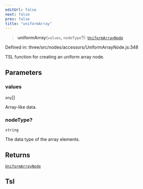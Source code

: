 ```yaml
---
editUrl: false
next: false
prev: false
title: "uniformArray"
---
```


> **uniformArray**(`values`, `nodeType`?): [`UniformArrayNode`](../classes/Three.WebGPU.UniformArrayNode.html)

Defined in: three/src/nodes/accessors/UniformArrayNode.js:348

TSL function for creating an uniform array node.

## Parameters

### values

`any`[]

Array-like data.

### nodeType?

`string`

The data type of the array elements.

## Returns

[`UniformArrayNode`](../classes/Three.WebGPU.UniformArrayNode.html)

## Tsl
